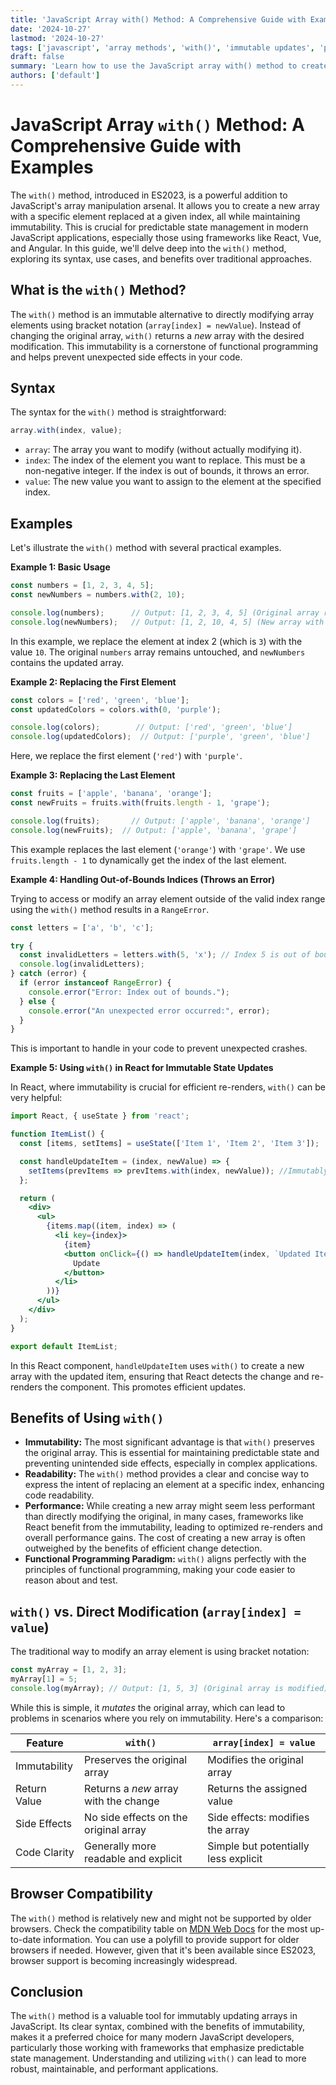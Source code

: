 ```yaml
---
title: 'JavaScript Array with() Method: A Comprehensive Guide with Examples'
date: '2024-10-27'
lastmod: '2024-10-27'
tags: ['javascript', 'array methods', 'with()', 'immutable updates', 'programming', 'es2023', 'modern javascript']
draft: false
summary: 'Learn how to use the JavaScript array with() method to create a new array with a specific element replaced at a given index, ensuring immutability. Explore practical examples and understand its benefits over traditional methods.'
authors: ['default']
---
```


# JavaScript Array `with()` Method: A Comprehensive Guide with Examples

The `with()` method, introduced in ES2023, is a powerful addition to JavaScript's array manipulation arsenal. It allows you to create a new array with a specific element replaced at a given index, all while maintaining immutability. This is crucial for predictable state management in modern JavaScript applications, especially those using frameworks like React, Vue, and Angular. In this guide, we'll delve deep into the `with()` method, exploring its syntax, use cases, and benefits over traditional approaches.

## What is the `with()` Method?

The `with()` method is an immutable alternative to directly modifying array elements using bracket notation (`array[index] = newValue`). Instead of changing the original array, `with()` returns a *new* array with the desired modification. This immutability is a cornerstone of functional programming and helps prevent unexpected side effects in your code.

## Syntax

The syntax for the `with()` method is straightforward:

```javascript
array.with(index, value);
```

*   `array`: The array you want to modify (without actually modifying it).
*   `index`: The index of the element you want to replace.  This must be a non-negative integer.  If the index is out of bounds, it throws an error.
*   `value`: The new value you want to assign to the element at the specified index.

## Examples

Let's illustrate the `with()` method with several practical examples.

**Example 1: Basic Usage**

```javascript
const numbers = [1, 2, 3, 4, 5];
const newNumbers = numbers.with(2, 10);

console.log(numbers);      // Output: [1, 2, 3, 4, 5] (Original array remains unchanged)
console.log(newNumbers);   // Output: [1, 2, 10, 4, 5] (New array with the modification)
```

In this example, we replace the element at index 2 (which is `3`) with the value `10`.  The original `numbers` array remains untouched, and `newNumbers` contains the updated array.

**Example 2: Replacing the First Element**

```javascript
const colors = ['red', 'green', 'blue'];
const updatedColors = colors.with(0, 'purple');

console.log(colors);        // Output: ['red', 'green', 'blue']
console.log(updatedColors);  // Output: ['purple', 'green', 'blue']
```

Here, we replace the first element (`'red'`) with `'purple'`.

**Example 3: Replacing the Last Element**

```javascript
const fruits = ['apple', 'banana', 'orange'];
const newFruits = fruits.with(fruits.length - 1, 'grape');

console.log(fruits);       // Output: ['apple', 'banana', 'orange']
console.log(newFruits);  // Output: ['apple', 'banana', 'grape']
```

This example replaces the last element (`'orange'`) with `'grape'`. We use `fruits.length - 1` to dynamically get the index of the last element.

**Example 4: Handling Out-of-Bounds Indices (Throws an Error)**

Trying to access or modify an array element outside of the valid index range using the `with()` method results in a `RangeError`.

```javascript
const letters = ['a', 'b', 'c'];

try {
  const invalidLetters = letters.with(5, 'x'); // Index 5 is out of bounds
  console.log(invalidLetters);
} catch (error) {
  if (error instanceof RangeError) {
    console.error("Error: Index out of bounds.");
  } else {
    console.error("An unexpected error occurred:", error);
  }
}
```

This is important to handle in your code to prevent unexpected crashes.

**Example 5: Using `with()` in React for Immutable State Updates**

In React, where immutability is crucial for efficient re-renders, `with()` can be very helpful:

```jsx
import React, { useState } from 'react';

function ItemList() {
  const [items, setItems] = useState(['Item 1', 'Item 2', 'Item 3']);

  const handleUpdateItem = (index, newValue) => {
    setItems(prevItems => prevItems.with(index, newValue)); //Immutably update state
  };

  return (
    <div>
      <ul>
        {items.map((item, index) => (
          <li key={index}>
            {item}
            <button onClick={() => handleUpdateItem(index, `Updated Item ${index + 1}`)}>
              Update
            </button>
          </li>
        ))}
      </ul>
    </div>
  );
}

export default ItemList;
```

In this React component, `handleUpdateItem` uses `with()` to create a new array with the updated item, ensuring that React detects the change and re-renders the component.  This promotes efficient updates.

## Benefits of Using `with()`

*   **Immutability:**  The most significant advantage is that `with()` preserves the original array. This is essential for maintaining predictable state and preventing unintended side effects, especially in complex applications.
*   **Readability:** The `with()` method provides a clear and concise way to express the intent of replacing an element at a specific index, enhancing code readability.
*   **Performance:** While creating a new array might seem less performant than directly modifying the original, in many cases, frameworks like React benefit from the immutability, leading to optimized re-renders and overall performance gains. The cost of creating a new array is often outweighed by the benefits of efficient change detection.
*   **Functional Programming Paradigm:** `with()` aligns perfectly with the principles of functional programming, making your code easier to reason about and test.

## `with()` vs. Direct Modification (`array[index] = value`)

The traditional way to modify an array element is using bracket notation:

```javascript
const myArray = [1, 2, 3];
myArray[1] = 5;
console.log(myArray); // Output: [1, 5, 3] (Original array is modified)
```

While this is simple, it *mutates* the original array, which can lead to problems in scenarios where you rely on immutability.  Here's a comparison:

| Feature          | `with()`                               | `array[index] = value`                |
|-------------------|-----------------------------------------|---------------------------------------|
| Immutability     | Preserves the original array           | Modifies the original array          |
| Return Value    | Returns a *new* array with the change | Returns the assigned value              |
| Side Effects     | No side effects on the original array | Side effects: modifies the array      |
| Code Clarity     | Generally more readable and explicit   | Simple but potentially less explicit |

## Browser Compatibility

The `with()` method is relatively new and might not be supported by older browsers. Check the compatibility table on [MDN Web Docs](https://developer.mozilla.org/en-US/docs/Web/JavaScript/Reference/Global_Objects/Array/with) for the most up-to-date information.  You can use a polyfill to provide support for older browsers if needed.  However, given that it's been available since ES2023, browser support is becoming increasingly widespread.

## Conclusion

The `with()` method is a valuable tool for immutably updating arrays in JavaScript.  Its clear syntax, combined with the benefits of immutability, makes it a preferred choice for many modern JavaScript developers, particularly those working with frameworks that emphasize predictable state management. Understanding and utilizing `with()` can lead to more robust, maintainable, and performant applications.